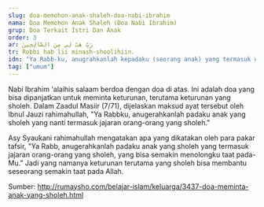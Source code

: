 ```yaml
---
slug: doa-memohon-anak-shaleh-doa-nabi-ibrahim
nama: Doa Memohon Anak Shaleh (Doa Nabi Ibrahim)
grup: Doa Terkait Istri Dan Anak
order: 3
ar: رَبِّ هَبْ لِي مِنَ الصَّالِحِينَ
tr: Robbi hab lii minash-shoolihiin.
idn: "Ya Rabb-ku, anugrahkanlah kepadaku (seorang anak) yang termasuk orang-orang yang saleh. (QS. Ash-Shaffat [37]: 100)."
tag: ["umum"]
---
```


Nabi Ibrahim 'alaihis salaam berdoa dengan doa di atas.
Ini adalah doa yang bisa dipanjatkan untuk meminta keturunan, terutama keturunan yang sholeh. Dalam Zaadul Masiir (7/71), dijelaskan maksud ayat tersebut oleh Ibnul Jauzi rahimahullah, "Ya Rabbku, anugerahkanlah padaku anak yang sholeh yang nanti termasuk jajaran orang-orang yang sholeh."

Asy Syaukani rahimahullah mengatakan apa yang dikatakan oleh para pakar tafsir, "Ya Rabb, anugerahkanlah padaku anak yang sholeh yang termasuk jajaran orang-orang yang sholeh, yang bisa semakin menolongku taat pada-Mu." Jadi yang namanya keturunan terutama yang sholeh bisa membantu seseorang semakin taat pada Allah.


Sumber: http://rumaysho.com/belajar-islam/keluarga/3437-doa-meminta-anak-yang-sholeh.html
